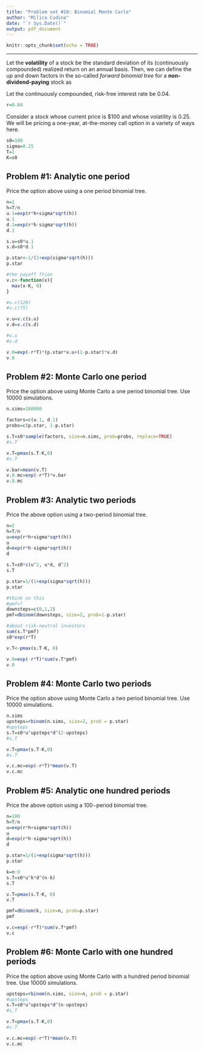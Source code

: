 ```yaml
---
title: "Problem set #10: Binomial Monte Carlo"
author: "Milica Cudina"
date: "`r Sys.Date()`"
output: pdf_document
---
```


```r
knitr::opts_chunk$set(echo = TRUE)
```

---

Let the **volatility** of a stock be the standard deviation of its (continuously compounded) realized return on an annual basis. Then, we can define the up and down factors in the so-called *forward binomial tree* for a **non-dividend-paying** stock as
\begin{equation}
\begin{split}
u & = e^{rh + \sigma\sqrt{h}}\\
d & = e^{rh - \sigma\sqrt{h}}\\
\end{split}
\end{equation}

Let the continuously compounded, risk-free interest rate be $0.04$. 

```r
r=0.04
```

Consider a stock whose current price is \$100 and whose volatility is $0.25$. We will be pricing a one-year, at-the-money call option in a variety of ways here. 
```r
s0=100
sigma=0.25
T=1
K=s0
```


## Problem #1: Analytic one period
Price the option above using a one period binomial tree. 

```r
n=1
h=T/n
u.1=exp(r*h+sigma*sqrt(h))
u.1
d.1=exp(r*h-sigma*sqrt(h))
d.1

s.u=s0*u.1
s.d=s0*d.1

p.star<-1/(1+exp(sigma*sqrt(h)))
p.star

#the payoff ftion
v.c<-function(x){
  max(x-K, 0)
}

#v.c(120)
#v.c(75)

v.u=v.c(s.u)
v.d=v.c(s.d)

#v.u
#v.d

v.0=exp(-r*T)*(p.star*v.u+(1-p.star)*v.d)
v.0
```

## Problem #2: Monte Carlo one period
Price the option above using Monte Carlo a one period binomial tree. Use $10000$ simulations. 

```r
n.sims=100000

factors=c(u.1, d.1)
probs=c(p.star, 1-p.star)

s.T=s0*sample(factors, size=n.sims, prob=probs, replace=TRUE)
#s.T

v.T=pmax(s.T-K,0)
#v.T

v.bar=mean(v.T)
v.0.mc=exp(-r*T)*v.bar
v.0.mc
```

## Problem #3: Analytic two periods
Price the above option using a two-period binomial tree. 

```r
n=2
h=T/n
u=exp(r*h+sigma*sqrt(h))
u
d=exp(r*h-sigma*sqrt(h))
d

s.T=s0*c(u^2, u*d, d^2)
s.T

p.star=1/(1+exp(sigma*sqrt(h)))
p.star

#think on this
#pmf=?
downsteps=c(0,1,2)
pmf=dbinom(downsteps, size=2, prob=1-p.star)

#about risk-neutral investors
sum(s.T*pmf)
s0*exp(r*T)

v.T<-pmax(s.T-K, 0)

v.0=exp(-r*T)*sum(v.T*pmf)
v.0
```

## Problem #4: Monte Carlo two periods
Price the option above using Monte Carlo a two period binomial tree. Use $10000$ simulations. 

```r
n.sims
upsteps=rbinom(n.sims, size=2, prob = p.star)
#upsteps
s.T=s0*u^upsteps*d^(2-upsteps)
#s.T

v.T=pmax(s.T-K,0)
#v.T

v.c.mc=exp(-r*T)*mean(v.T)
v.c.mc
```

## Problem #5: Analytic one hundred periods
Price the above option using a $100-$period binomial tree. 

```r
n=100
h=T/n
u=exp(r*h+sigma*sqrt(h))
u
d=exp(r*h-sigma*sqrt(h))
d

p.star=1/(1+exp(sigma*sqrt(h)))
p.star

k=n:0
s.T=s0*u^k*d^(n-k)
s.T

v.T=pmax(s.T-K, 0)
v.T

pmf=dbinom(k, size=n, prob=p.star)
pmf

v.c=exp(-r*T)*sum(v.T*pmf)
v.c
```

## Problem #6: Monte Carlo with one hundred periods
Price the option above using Monte Carlo with a hundred period binomial tree. Use $10000$ simulations. 

```r
upsteps=rbinom(n.sims, size=n, prob = p.star)
#upsteps
s.T=s0*u^upsteps*d^(n-upsteps)
#s.T

v.T=pmax(s.T-K,0)
#v.T

v.c.mc=exp(-r*T)*mean(v.T)
v.c.mc

```

